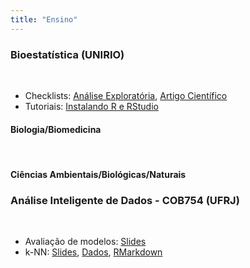 ```yaml
---
title: "Ensino"
---
```


<h3> Bioestatística (UNIRIO)</h3>
<br>

- Checklists: [Análise Exploratória](https://drive.google.com/file/d/1Wdi--khEKj_o5cBQ0p4wkkSLwknPJMp5/view?usp=sharing), [Artigo Científico](https://drive.google.com/file/d/1nuzRCB74EXmpIpCf4jDX4xnqaJNaG0wN/view?usp=sharing)
- Tutoriais: [Instalando R e RStudio](https://drive.google.com/file/d/1LDRC0d5Q-5GXkVrp8OzPyIXykJxfCOMF/view?usp=sharing)
<br>

<h4> Biologia/Biomedicina</h4>
<br>
<h4> Ciências Ambientais/Biológicas/Naturais</h4>

<h3>Análise Inteligente de Dados - COB754 (UFRJ)</h3>
<br>

- Avaliação de modelos: [Slides](https://drive.google.com/file/d/1De001UrKu84N77hh3TR8AEARkFeaf0u0/view?usp=sharing)
- k-NN: [Slides](https://drive.google.com/file/d/1DllkIuPT7K-m2UA6Yp7d9ME-2ClGowqr/view?usp=sharing), [Dados](https://drive.google.com/file/d/1441wpCYErHO5LXTU1VD8WLQHLYM45yFU/view?usp=sharing), [RMarkdown](https://drive.google.com/file/d/1pWzQQk7gQtgUyWw2do_8t-YtPOyt-BZL/view?usp=sharing)

